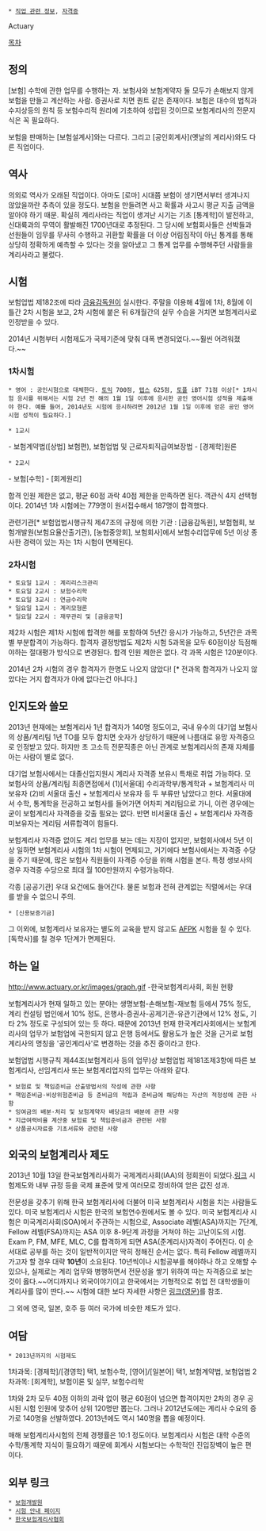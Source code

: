 * [[직업 관련 정보]], [[자격증]]

Actuary

[[목차]]
== 정의 ==
[보험] 수학에 관한 업무를 수행하는 자. 보험사와 보험계약자 둘 모두가 손해보지 않게 보험을 만들고 계산하는 사람. 증권사로 치면 퀀트 같은 존재이다. 보험은 대수의 법칙과 수지상등의 원칙 등 보험수리적 원리에 기초하여 성립된 것이므로 보험계리사의 전문지식은 꼭 필요하다.

보험을 판매하는 [보험설계사]와는 다르다. 그리고 [공인회계사](옛날의 계리사)와도 다른 직업이다.

== 역사 ==
의외로 역사가 오래된 직업이다. 아마도 [로마] 시대쯤 보험이 생기면서부터 생겨나지 않았을까란 추측이 있을 정도다. 보험을 만들려면 사고 확률과 사고시 평균 지출 금액을 알아야 하기 때문. 확실히 계리사라는 직업이 생겨난 시기는 기초 [통계학]이 발전하고, 신대륙과의 무역이 활발해진 1700년대로 추정된다. 그 당시에 보험회사들은 선박들과 선원들이 임무를 무사히 수행하고 귀환할 확률을 더 이상 어림짐작이 아닌 통계를 통해 상당히 정확하게 예측할 수 있다는 것을 알아냈고 그 통계 업무를 수행해주던 사람들을 계리사라고 불렀다.

== 시험 == 
보험업법 제182조에 따라 [[금융감독원]]이 실시한다. 주말을 이용해 4월에 1차, 8월에 이틀간 2차 시험을 보고, 2차 시험에 붙은 뒤 6개월간의 실무 수습을 거치면 보험계리사로 인정받을 수 있다. 

2014년 시험부터 시험제도가 국제기준에 맞춰 대폭 변경되었다.~~훨씬 어려워졌다.~~
=== 1차시험 ===
 * 영어 : 공인시험으로 대체한다. [[토익]] 700점, [[텝스]] 625점, [[토플]] iBT 71점 이상[* 1차시험 응시를 위해서는 시험 2년 전 해의 1월 1일 이후에 응시한 공인 영어시험 성적을 제출해야 한다. 예를 들어, 2014년도 시험에 응시하려면 2012년 1월 1일 이후에 얻은 공인 영어시험 성적이 필요하다.]

 * 1교시
- 보험계약법([상법] 보험편), 보험업법 및 근로자퇴직급여보장법
- [경제학]원론 

 * 2교시
- 보험[수학]
- [회계원리]

합격 인원 제한은 없고, 평균 60점 과락 40점 제한을 만족하면 된다. 객관식 4지 선택형이다. 2014년 1차 시험에는 779명이 원서접수해서 187명이 합격했다.

관련기관[* 보험업법시행규칙 제47조의 규정에 의한 기관 : [금융감독원], 보험협회, 보험개발원(보험요율산출기관), [농협중앙회], 보험회사]에서 보험수리업무에 5년 이상 종사한 경력이 있는 자는 1차 시험이 면제된다.

=== 2차시험 ===
 * 토요일 1교시 : 계리리스크관리
 * 토요일 2교시 : 보험수리학
 * 토요일 3교시 : 연금수리학
 * 일요일 1교시 : 계리모형론
 * 일요일 2교시 : 재무관리 및 [금융공학] 

제2차 시험은 제1차 시험에 합격한 해를 포함하여 5년간 응시가 가능하고, 5년간은 과목별 부분합격이 가능하다. 합격자 결정방법도 제2차 시험 5과목을 모두 60점이상 득점해야하는 절대평가 방식으로 변경된다. 합격 인원 제한은 없다. 각 과목 시험은 120분이다.

2014년 2차 시험의 경우 합격자가 한명도 나오지 않았다! [* 전과목 합격자가 나오지 않았다는 거지 합격자가 아에 없다는건 아니다.]
== 인지도와 쓸모 ==
2013년 현재에는 보험계리사 1년 합격자가 140명 정도이고, 국내 유수의 대기업 보험사의 상품/계리팀 1년 TO를 모두 합치면 숫자가 상당하기 때문에 나름대로 유망 자격증으로 인정받고 있다. 하지만 초 고소득 전문직종은 아닌 관계로 보험계리사의 존재 자체를 아는 사람이 별로 없다.

대기업 보험사에서는 대졸신입지원시 계리사 자격증 보유시 특채로 취업 가능하다. 모 보험사의 상품/계리팀 최종면접에서 (1)[서울대] 수리과학부/통계학과 + 보험계리사 미보유자 (2)비 서울대 출신 + 보험계리사 보유자 등 두 부류만 남았다고 한다. 서울대에서 수학, 통계학을 전공하고 보험사를 들어가면 어차피 계리팀으로 가니, 이런 경우에는 굳이 보험계리사 자격증을 갖출 필요는 없다. 반면 비서울대 출신 + 보험계리사 자격증 미보유자는 계리팀 서류합격이 힘들다.

보험계리사 자격증 없이도 계리 업무를 보는 데는 지장이 없지만, 보험회사에서 5년 이상 일하면 보험계리사 시험의 1차 시험이 면제되고, 거기에다 보험사에서는 자격증 수당을 주기 때문에, 많은 보험사 직원들이 자격증 수당을 위해 시험을 본다. 특정 생보사의 경우 자격증 수당으로 최대 월 100만원까지 수령가능하다.

각종 [공공기관] 우대 요건에도 들어간다. 물론 보험과 전혀 관계없는 직렬에서는 우대를 받을 수 없으니 주의.
 * [신용보증기금]

그 이외에, 보험계리사 보유자는 별도의 교육을 받지 않고도 [[AFPK]] 시험을 칠 수 있다. [독학사]를 칠 경우 1단계가 면제된다.

== 하는 일 ==
http://www.actuary.or.kr/images/graph.gif
-한국보험계리사회, 회원 현황

보험계리사가 현재 일하고 있는 분야는 생명보험-손해보험-재보험 등에서 75% 정도, 계리 컨설팅 법인에서 10% 정도, 은행사-증권사-공제기관-유관기관에서 12% 정도, 기타 2% 정도로 구성되어 있는 듯 하다. 때문에 2013년 현재 한국계리사회에서는 보험계리사의 업무가 보험업에 국한되지 않고 은행 등에서도 활용도가 높은 것을 근거로 보험계리사의 명칭을 '공인계리사'로 변경하는 것을 추진 중이라고 한다.

보험업법 시행규칙 제44조(보험계리사 등의 업무)상 보험업법 제181조제3항에 따른 보험계리사, 선임계리사 또는 보험계리업자의 업무는 아래와 같다.

 * 보험료 및 책임준비금 산출방법서의 작성에 관한 사항  
 * 책임준비금·비상위험준비금 등 준비금의 적립과 준비금에 해당하는 자산의 적정성에 관한 사항  
 * 잉여금의 배분·처리 및 보험계약자 배당금의 배분에 관한 사항  
 * 지급여력비율 계산중 보험료 및 책임준비금과 관련된 사항  
 * 상품공시자료중 기초서류와 관련된 사항  

== 외국의 보험계리사 제도 ==
2013년 10월 13일 한국보험계리사회가 국제계리사회(IAA)의 정회원이 되었다.[http://www.actuary.or.kr/info/info01_view.asp?idx=234 링크] 시험제도와 내부 규정 등을 국제 표준에 맞게 여러모로 정비하여 얻은 값진 성과.

전문성을 갖추기 위해 한국 보험계리사에 더불어 미국 보험계리사 시험을 치는 사람들도 있다. 미국 보험계리사 시험은 한국의 보험연수원에서도 볼 수 있다. 미국 보험계리사 시험은 미국계리사회(SOA)에서 주관하는 시험으로, Associate 레벨(ASA)까지는 7단계, Fellow 레벨(FSA)까지는 ASA 이후 8-9단계 과정을 거쳐야 하는 고난이도의 시험. Exam P, FM, MFE, MLC, C를 합격하게 되면 ASA(준계리사)자격이 주어진다. 이 순서대로 공부를 하는 것이 일반적이지만 딱히 정해진 순서는 없다. 특히 Fellow 레벨까지 가고자 할 경우 대략 '''10년'''이 소요된다. 10년씩이나 시험공부를 해야하나 하고 오해할 수 있으나, 실제로는 계리 업무와 병행하면서 전문성을 쌓기 위하여 따는 자격증으로 보는 것이 옳다.~~어디까지나 외국이야기이고 한국에서는 기형적으로 취업 전 대학생들이 계리사를 많이 딴다.~~ 시험에 대한 보다 자세한 사항은 [http://www.soa.org/Education/Exam-Req/default.aspx 링크(영문)]를 참조.

그 외에 영국, 일본, 호주 등 여러 국가에 비슷한 제도가 있다.

== 여담 ==
 * 2013년까지의 시험제도
1차과목: [경제학]/[경영학] 택1, 보험수학, [영어]/[일본어] 택1, 보험계약법, 보험업법
2차과목: [회계학], 보험이론 및 실무, 보험수리학

1차와 2차 모두 40점 이하의 과락 없이 평균 60점이 넘으면 합격이지만 2차의 경우 공시된 시험 인원에 맞추어 상위 120명만 뽑는다. 그러나 2012년도에는 계리사 수요의 증가로 140명을 선발하였다. 2013년에도 역시 140명을 뽑을 예정이다. 

매해 보험계리사시험의 전체 경쟁률은 10:1 정도이다. 보험계리사 시험은 대학 수준의 수학/통계학 지식이 필요하기 때문에 회계사 시험보다는 수학적인 진입장벽이 높은 편이다. 

== 외부 링크 ==
 * [http://www.kidi.or.kr/ 보험개발원]
 * [http://www.insis.or.kr:8888/ 시험 안내 페이지]
 * [http://www.actuary.or.kr/ 한국보험계리사협회]
